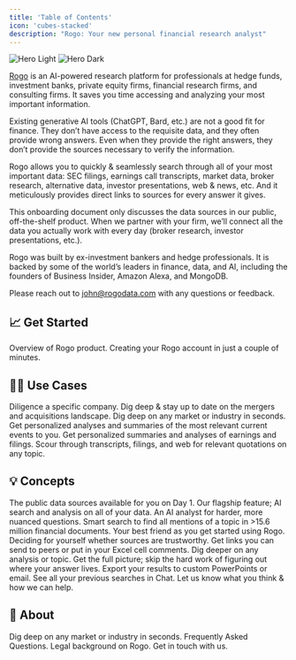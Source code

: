 ```yaml
---
title: 'Table of Contents'
icon: 'cubes-stacked'
description: "Rogo: Your new personal financial research analyst"
---
```


<img
  className="block dark:hidden"
  src="/images/rogo-logo.svg"
  alt="Hero Light"
/>
<img
  className="hidden dark:block"
  src="/images/rogo-logo.svg"
  alt="Hero Dark"
/>

[Rogo](https://tryrogo.com/) is an AI-powered research platform for professionals at hedge funds, investment banks, private equity firms, financial research firms, and consulting firms. It saves you time accessing and analyzing your most important information.

Existing generative AI tools (ChatGPT, Bard, etc.) are not a good fit for finance. They don’t have access to the requisite data, and they often provide wrong answers. Even when they provide the right answers, they don’t provide the sources necessary to verify the information.

Rogo allows you to quickly & seamlessly search through all of your most important data: SEC filings, earnings call transcripts, market data, broker research, alternative data, investor presentations, web & news, etc. And it meticulously provides direct links to sources for every answer it gives. 

This onboarding document only discusses the data sources in our public, off-the-shelf product. When we partner with your firm, we’ll connect all the data you actually work with every day (broker research, investor presentations, etc.).

Rogo was built by ex-investment bankers and hedge professionals. It is backed by some of the world’s leaders in finance, data, and AI, including the founders of Business Insider, Amazon Alexa, and MongoDB.

Please reach out to [john@rogodata.com](mailto:john@rogodata.com) with any questions or feedback.

## 📈 Get Started
<CardGroup cols={2}>
	<Card
		title="What is Rogo?"
		icon="person-circle-question"
		href="what-is-rogo"
	>
		Overview of Rogo product.
	</Card>
	<Card
		title="Creating an Account"
		icon="address-book"
		href="create-account"
	>
		Creating your Rogo account in just a couple of minutes.
	</Card>
</CardGroup>

## 👨‍🏫 Use Cases
<CardGroup cols={2}>
	<Card
		title="Benchmarking Company KPIs"
		icon="industry"
		href="useCases/benchmarking-company-kpis"
	>
		Diligence a specific company.
	</Card>
	<Card
		title="Historical M&A Research"
		icon="building"
		href="useCases/historical-m-and-a-research"
	>
		Dig deep & stay up to date on the mergers and acquisitions landscape.
	</Card>
	<Card
		title="Company & Industry Research"
		icon="file-lines"
		href="useCases/company-and-industry-research"
	>
		Dig deep on any market or industry in seconds.
	</Card>
	<Card
		title="News Runs & Current Events"
		icon="newspaper"
		href="useCases/news-runs-and-current-events"
	>
		Get personalized analyses and summaries of the most relevant current events to you.
	</Card>
	<Card
		title="Writing Bios & Profiles"
		icon="hand-holding-dollar"
		href="useCases/writing-bios-and-profiles"
	>
		Get personalized summaries and analyses of earnings and filings.
	</Card>
	<Card
		title="Finding Relevant Quotes/Evidence"
		icon="object-group"
		href="useCases/finding-relevant-Quotes"
	>
		Scour through transcripts, filings, and web for relevant quotations on any topic.
	</Card>
</CardGroup>

## 💡 Concepts
<CardGroup cols={2}>
	<Card
		title="Available Data Sources"
		icon="folder-open"
		href="Concepts/available-data-sources"
	>
		The public data sources available for you on Day 1.
	</Card>
	<Card
		title="Chat"
		icon="chalkboard-user"
		href="Concepts/chat"
	>
		Our flagship feature; AI search and analysis on all of your data.
	</Card>
	<Card
		title="Deep Research"
		icon="magnifying-glass-chart"
		href="Concepts/deep-research"
	>
		An AI analyst for harder, more nuanced questions.
	</Card>
	<Card
		title="File Search"
		icon="creative-commons-share"
		href="Concepts/file-search"
	>
		Smart search to find all mentions of a topic in >15.6 million financial documents.
	</Card>
	<Card
		title="Prompt Library"
		icon="book-bookmark"
		href="Concepts/promt-library"
	>
		Your best friend as you get started using Rogo.
	</Card>
	<Card
		title="Verifying Rogo's Answers with Sources"
		icon="check-double"
		href="Concepts/verifying-answers-with-sources"
	>
		Deciding for yourself whether sources are trustworthy.
	</Card>
	<Card
		title="Creating Shareable Links to Your Sources"
		icon="link"
		href="Concepts/creating-shareable-links"
	>
		Get links you can send to peers or put in your Excel cell comments.
	</Card>
	<Card
		title="Asking Follow-ups"
		icon="slideshare"
		href="Concepts/asking-a-follow-up"
	>
		Dig deeper on any analysis or topic.
	</Card>
	<Card
		title="Searching on Mulitple Data Sources"
		icon="server"
		href="Concepts/searching-multiple-data-sources"
	>
		Get the full picture; skip the hard work of figuring out where your answer lives.
	</Card>
	<Card
		title="Exporting Answers"
		icon="up-right-from-square"
		href="Concepts/exporting-answers"
	>
		Export your results to custom PowerPoints or email.
	</Card>
	<Card
		title="View your Question History"
		icon="clock-rotate-left"
		href="Concepts/view-question-history"
	>
		See all your previous searches in Chat.
	</Card>
	<Card
		title="Feedback and Customer Support"
		icon="headset"
		href="Concepts/feedback-and-customer-support"
	>
		Let us know what you think & how we can help.
	</Card>
</CardGroup>

## 💁 About
<CardGroup cols={2}>
	<Card
		title="Who We Are"
		icon="book-open-reader"
		href="about/who-we-are"
	>
		Dig deep on any market or industry in seconds.
	</Card>
	<Card
		title="FAQs"
		icon="person-circle-question"
		href="about/faqs"
	>
		Frequently Asked Questions.
	</Card>
	<Card
		title="Terms of Service"
		icon="file-contract"
		href="about/terms-of-service"
	>
		Legal background on Rogo.
	</Card>
	<Card
		title="Contact Us"
		icon="phone-volume"
		href="about/contact-us"
	>
		Get in touch with us.
	</Card>
</CardGroup>
